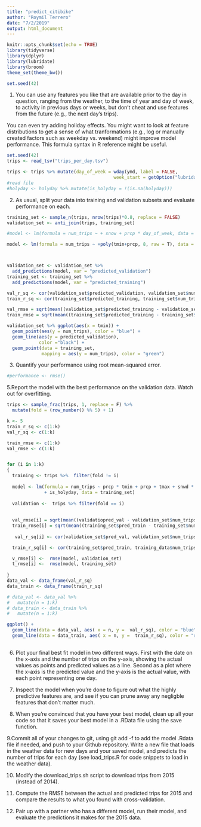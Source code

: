 ```yaml
---
title: "predict_citibike"
author: "Roymil Terrero"
date: "7/2/2019"
output: html_document
---
```


```r
knitr::opts_chunk$set(echo = TRUE)
library(tidyverse)
library(dplyr)
library(lubridate)
library(broom)
theme_set(theme_bw())

set.seed(42)
```
1. You can use any features you like that are available prior to the day in question, ranging from the weather, to the time of year and day of week, to activity in previous days or weeks, but don't cheat and use features from the future (e.g., the next day's trips). 

You can even try adding holiday effects. You might want to look at feature distributions to get a sense of what tranformations (e.g., log or manually created factors such as weekday vs. weekend) might improve model performance. 
This formula syntax in R reference might be useful.
```r
set.seed(42)
trips <- read_tsv("trips_per_day.tsv")

trips <- trips %>% mutate(day_of_week = wday(ymd, label = FALSE,
                                        week_start = getOption("lubridate.week.start", 1)))
#read file
#holyday <- holyday %>% mutate(is_holyday = !(is.na(holyday)))
```

2. As usual, split your data into training and validation subsets and evaluate performance on each.
```r
training_set <- sample_n(trips, nrow(trips)*0.8, replace = FALSE)
validation_set <- anti_join(trips, training_set)

#model <- lm(formula = num_trips ~ + snow + prcp * day_of_week, data = training_set)

model <- lm(formula = num_trips ~ +poly(tmin+prcp, 8, raw = T), data = training_set)



validation_set <- validation_set %>% 
  add_predictions(model, var = "predicted_validation")
training_set <- training_set %>%
  add_predictions(model, var = "predicted_training")

val_r_sq <- cor(validation_set$predicted_validation, validation_set$num_trips)^2
train_r_sq <- cor(training_set$predicted_training, training_set$num_trips)^2

val_rmse = sqrt(mean((validation_set$predicted_training - validation_set$num_trips)^2))
train_rmse = sqrt(mean((training_set$predicted_training - training_set$num_trips)^2))

validation_set %>% ggplot(aes(x = tmin)) +
  geom_point(aes(y = num_trips), color = "blue") +
  geom_line(aes(y = predicted_validation), 
            color ="black") +
  geom_point(data = training_set, 
             mapping = aes(y = num_trips), color = "green") 

```

3. Quantify your performance using root mean-squared error.
```r
#performance <- rmse()
```


5.Report the model with the best performance on the validation data. Watch out for overfitting.
```r
trips <- sample_frac(trips, 1, replace = F) %>% 
  mutate(fold = (row_number() %% 5) + 1)

k <- 5
train_r_sq <- c(1:k)
val_r_sq <- c(1:k)

train_rmse <- c(1:k)
val_rmse <- c(1:k)


for (i in 1:k) 
{
  training <- trips %>%  filter(fold != i)
  
  model <- lm(formula = num_trips ~ prcp * tmin + prcp + tmax + snwd * ymin +snwd * tmax 
              + is_holyday, data = training_set)
  
  validation <-  trips %>% filter(fold == i)
 
 
  val_rmse[i] = sqrt(mean((validatiopred_val - validation_set$num_trips)^2))
  train_rmse[i] = sqrt(mean((training_set$pred_train - training_set$num_trips)^2))
  
   val_r_sq[i] <- cor(validation_set$pred_val, validation_set$num_trips)^2

  train_r_sq[i] <- cor(training_set$pred_train, training_data$num_trips)^2

  v_rmse[i] <-  rmse(model, validation_set)
  t_rmse[i] <-  rmse(model, training_set)
  
}
data_val <- data_frame(val_r_sq)
data_train <- data_frame(train_r_sq)

# data_val <- data_val %>% 
#   mutate(n = 1:k)
# data_train <- data_train %>% 
#   mutate(n = 1:k)

ggplot() +
  geom_line(data = data_val, aes( x = n, y =  val_r_sq), color = "blue") +
  geom_line(data = data_train, aes( x = n, y =  train_r_sq), color = "red")
  
```


6. Plot your final best fit model in two different ways. First with the date on the x-axis and the number of trips on the y-axis, showing the actual values as points and predicted values as a line. Second as a plot where the x-axis is the predicted value and the y-axis is the actual value, with each point representing one day.

7. Inspect the model when you're done to figure out what the highly predictive features are, and see if you can prune away any negligble features that don't matter much.

8. When you're convinced that you have your best model, clean up all your code so that it saves your best model in a .RData file using the save function.

9.Commit all of your changes to git, using git add -f to add the model .Rdata file if needed, and push to your Github repository.
Write a new file that loads in the weather data for new days and your saved model, and predicts the number of trips for each day (see load_trips.R for code snippets to load in the weather data).


10. Modify the download_trips.sh script to download trips from 2015 (instead of 2014).


11. Compute the RMSE between the actual and predicted trips for 2015 and compare the results to what you found with cross-validation.

12. Pair up with a partner who has a different model, run their model, and evaluate the predictions it makes for the 2015 data.
